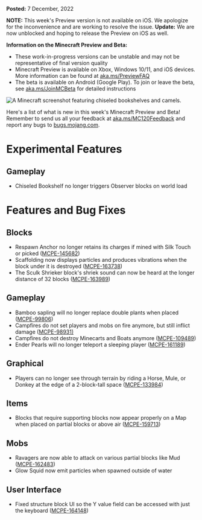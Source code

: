 **Posted:** 7 December, 2022

**NOTE:** This week's Preview version is not available on iOS. We apologize for the inconvenience and are working to resolve the issue. **Update:** We are now unblocked and hoping to release the Preview on iOS as well.

**Information on the Minecraft Preview and Beta:** 

-   These work-in-progress versions can be unstable and may not be representative of final version quality
-   Minecraft Preview is available on Xbox, Windows 10/11, and iOS devices. More information can be found at [aka.ms/PreviewFAQ](http://aka.ms/PreviewFAQ)
-   The beta is available on Android (Google Play). To join or leave the beta, see [aka.ms/JoinMCBeta](https://aka.ms/JoinMCBeta) for detailed instructions

![A Minecraft screenshot featuring chiseled bookshelves and camels.](https://feedback.minecraft.net/hc/article_attachments/11258984583053)

Here's a list of what is new in this week's Minecraft Preview and Beta! Remember to send us all your feedback at [aka.ms/MC120Feedback](https://aka.ms/MC120Feedback) and report any bugs to [bugs.mojang.com](http://bugs.mojang.com/).  
  

# **Experimental Features**

## **Gameplay**

-   Chiseled Bookshelf no longer triggers Observer blocks on world load

# **Features and Bug Fixes**

## **Blocks**

-   Respawn Anchor no longer retains its charges if mined with Silk Touch or picked ([MCPE-145682](https://bugs.mojang.com/browse/MCPE-145682))
-   Scaffolding now displays particles and produces vibrations when the block under it is destroyed ([MCPE-163738](https://bugs.mojang.com/browse/MCPE-163738))
-   The Sculk Shrieker block's shriek sound can now be heard at the longer distance of 32 blocks ([MCPE-163989](https://bugs.mojang.com/browse/MCPE-163989))

## **Gameplay**

-   Bamboo sapling will no longer replace double plants when placed ([MCPE-99806](https://bugs.mojang.com/browse/MCPE-99806))
-   Campfires do not set players and mobs on fire anymore, but still inflict damage ([MCPE-98931)](https://bugs.mojang.com/browse/MCPE-98931)
-   Campfires do not destroy Minecarts and Boats anymore ([MCPE-109489](https://bugs.mojang.com/browse/MCPE-109489))
-   Ender Pearls will no longer teleport a sleeping player ([MCPE-161189](https://bugs.mojang.com/browse/MCPE-161189))

## **Graphical**

-   Players can no longer see through terrain by riding a Horse, Mule, or Donkey at the edge of a 2-block-tall space ([MCPE-133984](https://bugs.mojang.com/browse/MCPE-133984))

## **Items**

-   Blocks that require supporting blocks now appear properly on a Map when placed on partial blocks or above air ([MCPE-159713](https://bugs.mojang.com/browse/MCPE-159713))

## **Mobs**

-   Ravagers are now able to attack on various partial blocks like Mud ([MCPE-162483](https://bugs.mojang.com/browse/MCPE-162483))
-   Glow Squid now emit particles when spawned outside of water

## **User Interface**

-   Fixed structure block UI so the Y value field can be accessed with just the keyboard ([MCPE-164148](https://bugs.mojang.com/browse/MCPE-164148))

